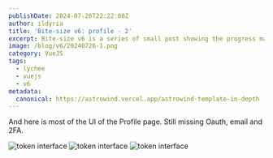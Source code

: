 ```yaml
---
publishDate: 2024-07-26T22:22:00Z
author: ildyria
title: 'Bite-size v6: profile - 2'
excerpt: Bite-size v6 is a series of small post showing the progress made on the development of the future version of Lychee.
image: /blog/v6/20240726-1.png
category: VueJS
tags:
  - lychee
  - vuejs
  - v6
metadata:
  canonical: https://astrowind.vercel.app/astrowind-template-in-depth
---
```

And here is most of the UI of the Profile page. Still missing Oauth, email and 2FA.

![token interface](/blog/v6/20240726-2.png)
![token interface](/blog/v6/20240726-3.png)
![token interface](/blog/v6/20240726-4.png)
